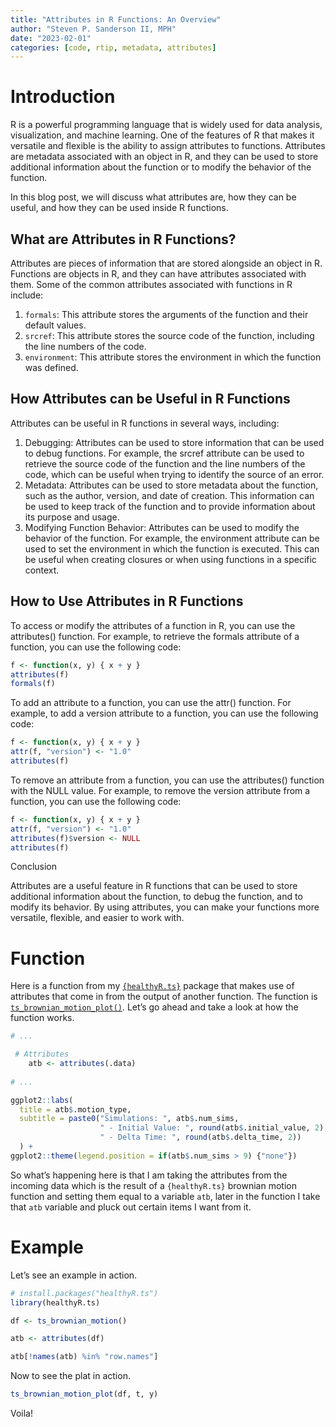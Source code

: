 ```yaml
---
title: "Attributes in R Functions: An Overview"
author: "Steven P. Sanderson II, MPH"
date: "2023-02-01"
categories: [code, rtip, metadata, attributes]
---
```


# Introduction

R is a powerful programming language that is widely used for data analysis, visualization, and machine learning. One of the features of R that makes it versatile and flexible is the ability to assign attributes to functions. Attributes are metadata associated with an object in R, and they can be used to store additional information about the function or to modify the behavior of the function.

In this blog post, we will discuss what attributes are, how they can be useful, and how they can be used inside R functions.

## What are Attributes in R Functions?

Attributes are pieces of information that are stored alongside an object in R. Functions are objects in R, and they can have attributes associated with them. Some of the common attributes associated with functions in R include:

1. `formals`: This attribute stores the arguments of the function and their default values.
2. `srcref`: This attribute stores the source code of the function, including the line numbers of the code.
3. `environment`: This attribute stores the environment in which the function was defined.

## How Attributes can be Useful in R Functions

Attributes can be useful in R functions in several ways, including:

1. Debugging: Attributes can be used to store information that can be used to debug functions. For example, the srcref attribute can be used to retrieve the source code of the function and the line numbers of the code, which can be useful when trying to identify the source of an error.
2. Metadata: Attributes can be used to store metadata about the function, such as the author, version, and date of creation. This information can be used to keep track of the function and to provide information about its purpose and usage.
3. Modifying Function Behavior: Attributes can be used to modify the behavior of the function. For example, the environment attribute can be used to set the environment in which the function is executed. This can be useful when creating closures or when using functions in a specific context.

## How to Use Attributes in R Functions

To access or modify the attributes of a function in R, you can use the attributes() function. For example, to retrieve the formals attribute of a function, you can use the following code:

```r
f <- function(x, y) { x + y }
attributes(f)
formals(f)
```
To add an attribute to a function, you can use the attr() function. For example, to add a version attribute to a function, you can use the following code:

```r
f <- function(x, y) { x + y }
attr(f, "version") <- "1.0"
attributes(f)
```
To remove an attribute from a function, you can use the attributes() function with the NULL value. For example, to remove the version attribute from a function, you can use the following code:

```r
f <- function(x, y) { x + y }
attr(f, "version") <- "1.0"
attributes(f)$version <- NULL
attributes(f)
```

Conclusion

Attributes are a useful feature in R functions that can be used to store additional information about the function, to debug the function, and to modify its behavior. By using attributes, you can make your functions more versatile, flexible, and easier to work with.


# Function

Here is a function from my [`{healthyR.ts}`](https://www.spsanderson.com/healthyR.ts/) package that makes use of attributes that come in from the output of another function. The function is [`ts_brownian_motion_plot()`](https://www.spsanderson.com/healthyR.ts/reference/ts_brownian_motion_plot.html). Let's go ahead and take a look at how the function works.

```r
# ...

 # Attributes
    atb <- attributes(.data)
    
# ...

ggplot2::labs(
  title = atb$.motion_type,
  subtitle = paste0("Simulations: ", atb$.num_sims,
                    " - Initial Value: ", round(atb$.initial_value, 2),
                    " - Delta Time: ", round(atb$.delta_time, 2))
  ) +
ggplot2::theme(legend.position = if(atb$.num_sims > 9) {"none"})
```

So what's happening here is that I am taking the attributes from the incoming data which is the result of a `{healthyR.ts}` brownian motion function and setting them equal to a variable `atb`, later in the function I take that `atb` variable and pluck out certain items I want from it.

# Example

Let's see an example in action.

```r
# install.packages("healthyR.ts")
library(healthyR.ts)

df <- ts_brownian_motion()

atb <- attributes(df)

atb[!names(atb) %in% "row.names"]
```

Now to see the plat in action.

```r
ts_brownian_motion_plot(df, t, y)
```

Voila!